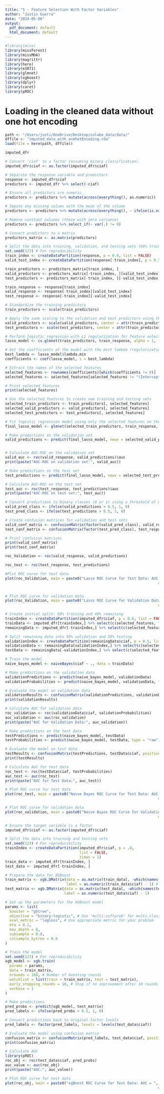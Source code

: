 ```yaml
---
title: "5 - Feature Selection With Factor Variables"
author: "Justin Guerra"
date: "2024-05-06"
output:
  pdf_document: default
  html_document: default
---
```


```r
#library(mice)
library(missForest)
library(missMDA)
library(magrittr)
library(here) 
library(e1071)
library(glmnet)
library(xgboost)
library(dplyr)
library(caret)
library(pROC)
```


# Loading in the cleaned data without one hot encoding
```r
path <- "/Users/justi/OneDrive/Desktop/colabo_data/data/"
dffile <- "imputed_data_with_onehotEncoding.rda"
load(file = here(path, dffile))

imputed_dfr
```


```r
# Convert 'ciaf' to a factor (assuming binary classification)
imputed_dfr$ciaf <- as.factor(imputed_dfr$ciaf)

# Separate the response variable and predictors
response <- imputed_dfr$ciaf
predictors <- imputed_dfr %>% select(-ciaf)

# Ensure all predictors are numeric
predictors <- predictors %>% mutate(across(everything(), as.numeric))

# Impute any missing values with the mean of the column
predictors <- predictors %>% mutate(across(everything(), ~ ifelse(is.na(.), mean(., na.rm = TRUE), .)))

# Remove constant columns (those with zero variance)
predictors <- predictors %>% select_if(~ var(.) != 0)

# Convert predictors to a matrix
predictors_matrix <- as.matrix(predictors)

# Split the data into training, validation, and testing sets (60% training, 20% validation, 20% testing)
set.seed(123) # For reproducibility
train_index <- createDataPartition(response, p = 0.6, list = FALSE)
valid_test_index <- createDataPartition(response[-train_index], p = 0.5, list = FALSE)

train_predictors <- predictors_matrix[train_index, ]
valid_predictors <- predictors_matrix[-train_index, ][valid_test_index, ]
test_predictors <- predictors_matrix[-train_index, ][-valid_test_index, ]

train_response <- response[train_index]
valid_response <- response[-train_index][valid_test_index]
test_response <- response[-train_index][-valid_test_index]

# Standardize the training predictors
train_predictors <- scale(train_predictors)

# Apply the same scaling to the validation and test predictors using the parameters from the training set
valid_predictors <- scale(valid_predictors, center = attr(train_predictors, "scaled:center"), scale = attr(train_predictors, "scaled:scale"))
test_predictors <- scale(test_predictors, center = attr(train_predictors, "scaled:center"), scale = attr(train_predictors, "scaled:scale"))

# Perform logistic regression with L1 regularization for feature selection on the training set with validation
lasso_model <- cv.glmnet(train_predictors, train_response, alpha = 1, family = "binomial", nfolds = 5)

# Get the coefficients of the model with the best lambda (regularization parameter) based on validation performance
best_lambda <- lasso_model$lambda.min
coefficients <- coef(lasso_model, s = best_lambda)

# Extract the names of the selected features
selected_features <- rownames(coefficients)[which(coefficients != 0)]
selected_features <- selected_features[selected_features != "(Intercept)"]

# Print selected features
print(selected_features)

# Use the selected features to create new training and testing sets
selected_train_predictors <- train_predictors[, selected_features]
selected_valid_predictors <- valid_predictors[, selected_features]
selected_test_predictors <- test_predictors[, selected_features]

# Fit logistic regression model using only the selected features on the training set
final_lasso_model <- glmnet(selected_train_predictors, train_response, alpha = 1, lambda = best_lambda, family = "binomial")

# Make predictions on the validation set
valid_predictions <- predict(final_lasso_model, newx = selected_valid_predictors, type = "response")


# Calculate AUC-ROC on the validation set
valid_auc <- roc(valid_response, valid_predictions)$auc
print(paste("AUC-ROC on validation set:", valid_auc))

# Make predictions on the test set
test_predictions <- predict(final_lasso_model, newx = selected_test_predictors, type = "response")

# Calculate AUC-ROC on the test set
test_auc <- roc(test_response, test_predictions)$auc
print(paste("AUC-ROC on test set:", test_auc))

# Convert predictions to binary classes (0 or 1) using a threshold of 0.5
valid_pred_class <- ifelse(valid_predictions > 0.5, 1, 0)
test_pred_class <- ifelse(test_predictions > 0.5, 1, 0)

# Create confusion matrices for validation and test sets
valid_conf_matrix <- confusionMatrix(factor(valid_pred_class), valid_response, positive = "1")
test_conf_matrix <- confusionMatrix(factor(test_pred_class), test_response, "1")

# Print confusion matrices
print(valid_conf_matrix)
print(test_conf_matrix)

roc_Validation <- roc(valid_response, valid_predictions)

roc_test <- roc(test_response, test_predictions)

#Plot ROC curve for test data
plot(roc_Validation, main = paste0("Lasso ROC Curve for Test Data: AUC = ", round(test_auc ,
                                                                      digits = 3)))


# Plot ROC curve for validation data
plot(roc_Validation, main = paste0("Lasso ROC Curve for Validation Data: AUC = ", round(valid_auc,
                                                                      digits = 3)))


```

```r
# Create initial split: 60% training and 40% remaining
trainIndex <- createDataPartition(imputed_dfr$ciaf, p = 0.6, list = FALSE)
trainData <- imputed_dfr[trainIndex,] %>% select(c(selected_features, "ciaf"))
remainingData <- imputed_dfr[-trainIndex,] %>% select(c(selected_features, "ciaf"))

# Split remaining data into 50% validation and 50% testing
validationIndex <- createDataPartition(remainingData$ciaf, p = 0.5, list = FALSE)
validationData <- remainingData[validationIndex,] %>% select(c(selected_features, "ciaf"))
testData <- remainingData[-validationIndex,] %>% select(c(selected_features, "ciaf"))

# Train the model
naive_bayes_model <- naiveBayes(ciaf ~ ., data = trainData)

# Make predictions on the validation data
validationPredictions <- predict(naive_bayes_model, validationData)
validationProbabilities <- predict(naive_bayes_model, validationData, type = "raw")[,2]

# Evaluate the model on validation data
validationResults <- confusionMatrix(validationPredictions, validationData$ciaf, positive = "1")
print(validationResults)

# Calculate AUC for validation data
roc_validation <- roc(validationData$ciaf, validationProbabilities)
auc_validation <- auc(roc_validation)
print(paste("AUC for Validation Data:", auc_validation))

# Make predictions on the test data
testPredictions <- predict(naive_bayes_model, testData)
testProbabilities <- predict(naive_bayes_model, testData, type = "raw")[,2]

# Evaluate the model on test data
testResults <- confusionMatrix(testPredictions, testData$ciaf, positive = "1")
print(testResults)

# Calculate AUC for test data
roc_test <- roc(testData$ciaf, testProbabilities)
auc_test <- auc(roc_test)
print(paste("AUC for Test Data:", auc_test))

# Plot ROC curve for test data
plot(roc_test, main = paste0("Naive Bayes ROC Curve for Test Data: AUC = ", round(auc_test,
                                                                      digits = 2)))

# Plot ROC curve for validation data
plot(roc_validation, main = paste0("Naive Bayes ROC Curve for Validation Data: AUC = ", round(auc_validation,
                                                                      digits = 2)))

```




```r
# Ensure the target variable is a factor
imputed_dfr$ciaf <- as.factor(imputed_dfr$ciaf)

# Split the data into training and testing sets
set.seed(123) # For reproducibility
trainIndex <- createDataPartition(imputed_dfr$ciaf, p = .8, 
                                  list = FALSE, 
                                  times = 1)
train_data <- imputed_dfr[trainIndex, ]
test_data <- imputed_dfr[-trainIndex, ]

# Prepare the data for XGBoost
train_matrix <- xgb.DMatrix(data = as.matrix(train_data[, -which(names(train_data) == "ciaf")]), 
                            label = as.numeric(train_data$ciaf) - 1) # XGBoost requires 0-based indexing for labels
test_matrix <- xgb.DMatrix(data = as.matrix(test_data[, -which(names(test_data) == "ciaf")]), 
                           label = as.numeric(test_data$ciaf) - 1)

# Set up the parameters for the XGBoost model
params <- list(
  booster = "gbtree",
  objective = "binary:logistic", # Use "multi:softprob" for multi-class classification
  eval_metric = "logloss", # Use appropriate metric for your problem
  eta = 0.1,
  max_depth = 6,
  subsample = 0.8,
  colsample_bytree = 0.8
)

# Train the model
set.seed(123) # For reproducibility
xgb_model <- xgb.train(
  params = params,
  data = train_matrix,
  nrounds = 100, # Number of boosting rounds
  watchlist = list(train = train_matrix, test = test_matrix),
  early_stopping_rounds = 10, # Stop if no improvement after 10 rounds
  verbose = 1
)

# Make predictions
pred_probs <- predict(xgb_model, test_matrix)
pred_labels <- ifelse(pred_probs > 0.5, 1, 0)

# Convert predictions back to original factor levels
pred_labels <- factor(pred_labels, levels = levels(test_data$ciaf))

# Evaluate the model using confusion matrix
confusion_matrix <- confusionMatrix(pred_labels, test_data$ciaf, positive = "1")
print(confusion_matrix)

# Calculate AUC
library(pROC)
roc_obj <- roc(test_data$ciaf, pred_probs)
auc_value <- auc(roc_obj)
print(paste("AUC:", auc_value))

# Plot ROC curve for test data
plot(roc_obj, main = paste0("xgBoost ROC Curve for Test Data: AUC = ", round(auc_value,
                                                                      digits = 2)))

```





